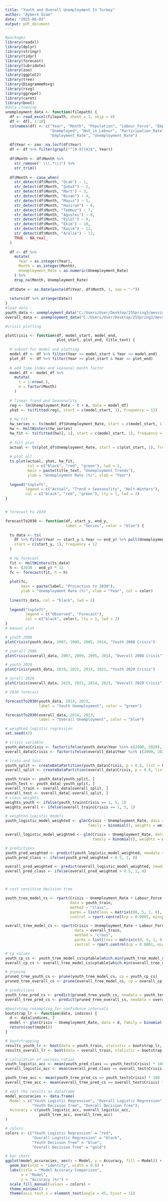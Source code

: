 ---
title: "Youth and Overall Unemployment In Turkey"
author: "Ayberk Üzüm"
date: "2025-06-03"
output: pdf_document
---

```{r}
#packages
library(readxl)
library(dplyr)
library(stringr)
library(tidyr)
library(forecast)
library(lubridate)
library(zoo)
library(ggplot2)
library(tree)
library(DiagrammeRsvg)
library(rsvg)
library(ggrepel)
library(caret)
library(boot)
#data cleaning
unemployment_data <- function(filepath) {
  df <- read_excel(filepath, sheet = 1, skip = 4)
  df <- df[, 1:10]
  colnames(df) <- c("Year", "Month", "Population", "Labour_Force", "Employed",
                    "Unemployed", "Not_in_Labour", "Participation_Rate",
                    "Employment_Rate", "Unemployment_Rate")
  
  df$Year <- zoo::na.locf(df$Year)
  df <- df %>% filter(grepl("^[0-9]{4}$", Year))
  
  df$Month <- df$Month %>%
    str_remove(" \\(.*\\)") %>%
    str_trim()
  
  df$Month <- case_when(
    str_detect(df$Month, "Ocak") ~ 1,
    str_detect(df$Month, "Şubat") ~ 2,
    str_detect(df$Month, "Mart") ~ 3,
    str_detect(df$Month, "Nisan") ~ 4,
    str_detect(df$Month, "Mayıs") ~ 5,
    str_detect(df$Month, "Haziran") ~ 6,
    str_detect(df$Month, "Temmuz") ~ 7,
    str_detect(df$Month, "Ağustos") ~ 8,
    str_detect(df$Month, "Eylül") ~ 9,
    str_detect(df$Month, "Ekim") ~ 10,
    str_detect(df$Month, "Kasım") ~ 11,
    str_detect(df$Month, "Aralık") ~ 12,
    TRUE ~ NA_real_
  )
  
  df <- df %>%
    mutate(
      Year = as.integer(Year),
      Month = as.integer(Month),
      Unemployment_Rate = as.numeric(Unemployment_Rate)
    ) %>%
    drop_na(Month, Unemployment_Rate)
  
  df$Date <- as.Date(paste(df$Year, df$Month, 1, sep = "-"))
  
  return(df %>% arrange(Date))
}
#load data
youth_data <- unemployment_data("C:/Users/User/Desktop/25Spring3/mevsim etkisinden arindirilmis temel isgucu gostergeleri (15-24 yas).xls")
overall_data <- unemployment_data("C:/Users/User/Desktop/25Spring3/mevsim etkisinden arindirilmis temel isgucu gostergeleri (15+ yas).xls")
```

```{r}
#crisis plotting

plotCrisis <- function(df, model_start, model_end,
                       plot_start, plot_end, title_text) {
  
  # subset for model and plotting
  model_df <- df %>% filter(Year >= model_start & Year <= model_end)
  plot_df  <- df %>% filter(Year >= plot_start & Year <= plot_end)
  
  # add time index and seasonal month factor
  model_df <- model_df %>%
    mutate(
      t = 1:nrow(.),
      m = factor(Month)
    )
  
  # linear trend and Seasonality
  reg <- lm(Unemployment_Rate ~ t + m, data = model_df)
  yhat <- ts(fitted(reg), start = c(model_start, 1), frequency = 12)
  
  # hw fit
  hw_series <- ts(model_df$Unemployment_Rate, start = c(model_start, 1), frequency = 12)
  hw <- HoltWinters(hw_series)
  hw_fit <- ts(fitted(hw)[, 1], start = c(model_start, 1), frequency = 12)
  
  # full plot
  actual <- ts(plot_df$Unemployment_Rate, start = c(plot_start, 1), frequency = 12)
  
  # plot all
  ts.plot(actual, yhat, hw_fit,
          col = c("black", "red", "green"), lwd = 2,
          main = paste(title_text, "Unemployment Trends"),
          ylab = "Unemployment Rate (%)", xlab = "Year")
  
  legend("topleft",
         legend = c("Actual", "Trend + Seasonality", "Holt-Winters"),
         col = c("black", "red", "green"), lty = 1, lwd = 2)
}


# forecast to 2030

forecastTo2030 <- function(df, start_y, end_y,
                           label = "Series", color = "blue") {
  
  ts_data <- ts(
    df %>% filter(Year >= start_y & Year <= end_y) %>% pull(Unemployment_Rate),
    start = c(start_y, 1), frequency = 12
  )
  
  # hw forecast 
  fit <- HoltWinters(ts_data)
  h <- (2030 - end_y) * 12
  fc <- forecast(fit, h = h)
  
  plot(fc,
       main = paste(label, "Projection to 2030"),
       ylab = "Unemployment Rate (%)", xlab = "Year", col = color)
  
  lines(ts_data, col = "black", lwd = 2)
  
  legend("topleft",
         legend = c("Observed", "Forecast"),
         col = c("black", color), lty = 1, lwd = 2)
}
# manual plot 

# youth 2008
plotCrisis(youth_data, 2007, 2009, 2005, 2014, "Youth 2008 Crisis")

# overall 2008
plotCrisis(overall_data, 2007, 2009, 2005, 2014, "Overall 2008 Crisis")

# youth 2020
plotCrisis(youth_data, 2019, 2021, 2014, 2023, "Youth 2020 Crisis")

# ovrall 2020
plotCrisis(overall_data, 2019, 2021, 2014, 2023, "Overall 2020 Crisis")

# 2030 forecast

forecastTo2030(youth_data, 2014, 2023,
               label = "Youth Unemployment", color = "green")

forecastTo2030(overall_data, 2014, 2023,
               label = "Overall Unemployment", color = "blue")
```

```{r}
# weighted logistic regression
set.seed(42)

# crisis variable
youth_data$Crisis <- factor(ifelse(youth_data$Year %in% c(2008, 2020), 1, 0), levels = c(0, 1))
overall_data$Crisis <- factor(ifelse(overall_data$Year %in% c(2008, 2020), 1, 0), levels = c(0, 1))

# train and test
youth_split <- createDataPartition(youth_data$Crisis, p = 0.8, list = FALSE)
overall_split <- createDataPartition(overall_data$Crisis, p = 0.8, list = FALSE)

youth_train <- youth_data[youth_split, ]
youth_test <- youth_data[-youth_split, ]
overall_train <- overall_data[overall_split, ]
overall_test <- overall_data[-overall_split, ]
# class weights
weights_youth <- ifelse(youth_train$Crisis == 1, 5, 1)
weights_overall <- ifelse(overall_train$Crisis == 1, 5, 1)

# weighted logistic models
youth_logistic_model_weighted <- glm(Crisis ~ Unemployment_Rate, data = youth_train, 
                                     family = binomial(), weights = weights_youth)

overall_logistic_model_weighted <- glm(Crisis ~ Unemployment_Rate, data = overall_train, 
                                       family = binomial(), weights = weights_overall)

# predictions
youth_pred_weighted <- predict(youth_logistic_model_weighted, newdata = youth_test, type = "response")
youth_pred_class <- ifelse(youth_pred_weighted > 0.5, 1, 0)

overall_pred_weighted <- predict(overall_logistic_model_weighted, newdata = overall_test, type = "response")
overall_pred_class <- ifelse(overall_pred_weighted > 0.5, 1, 0)



# cost sensitive decision tree

youth_tree_model_cs <- rpart(Crisis ~ Unemployment_Rate + Labour_Force + Employed + Participation_Rate + Employment_Rate, 
                             data = youth_train, 
                             method = "class", 
                             parms = list(loss = matrix(c(0, 5, 1, 0), nrow = 2)),
                             control = rpart.control(cp = 0.0001, minsplit = 2, minbucket = 1))

overall_tree_model_cs <- rpart(Crisis ~ Unemployment_Rate + Labour_Force + Employed + Participation_Rate + Employment_Rate, 
                               data = overall_train, 
                               method = "class", 
                               parms = list(loss = matrix(c(0, 5, 1, 0), nrow = 2)),
                               control = rpart.control(cp = 0.0001, minsplit = 2, minbucket = 1))

# cp values
youth_cp_cs <- youth_tree_model_cs$cptable[which.min(youth_tree_model_cs$cptable[,"xerror"]), "CP"]
overall_cp_cs <- overall_tree_model_cs$cptable[which.min(overall_tree_model_cs$cptable[,"xerror"]), "CP"]

# pruning
pruned_tree_youth_cs <- prune(youth_tree_model_cs, cp = youth_cp_cs)
pruned_tree_overall_cs <- prune(overall_tree_model_cs, cp = overall_cp_cs)

# predictions
youth_tree_pred_cs <- predict(pruned_tree_youth_cs, newdata = youth_test, type = "class")
overall_tree_pred_cs <- predict(pruned_tree_overall_cs, newdata = overall_test, type = "class")

#bootstrap resampling for confidence intervals
bootstrap_lr <- function(data, indices) {
  d <- data[indices, ]
  model <- glm(Crisis ~ Unemployment_Rate, data = d, family = binomial())
  return(coef(model))
}

# bootstrapping
results_youth_lr <- boot(data = youth_train, statistic = bootstrap_lr, R = 1000)
results_overall_lr <- boot(data = overall_train, statistic = bootstrap_lr, R = 1000)

# calculation of success ratios
youth_logistic_acc <- mean(youth_pred_class == youth_test$Crisis) * 100
overall_logistic_acc <- mean(overall_pred_class == overall_test$Crisis) * 100

youth_tree_acc <- mean(youth_tree_pred_cs == youth_test$Crisis) * 100
overall_tree_acc <- mean(overall_tree_pred_cs == overall_test$Crisis) * 100

# edit the results as dataframe
model_accuracies <- data.frame(
  Model = c("Youth Logistic Regression", "Overall Logistic Regression", 
            "Youth Decision Tree", "Overall Decision Tree"),
  Accuracy = c(youth_logistic_acc, overall_logistic_acc, 
               youth_tree_acc, overall_tree_acc)
)

# colors
colors <- c("Youth Logistic Regression" = "red", 
            "Overall Logistic Regression" = "black", 
            "Youth Decision Tree" = "blue", 
            "Overall Decision Tree" = "gold")

# bar chart
ggplot(model_accuracies, aes(x = Model, y = Accuracy, fill = Model)) +
  geom_bar(stat = "identity", width = 0.6) +
  labs(title = "Model Accuracy Comparison",
       x = "Model",
       y = "Accuracy (%)") +
  scale_fill_manual(values = colors) +
  theme_minimal() +
  theme(axis.text.x = element_text(angle = 45, hjust = 1))
```

